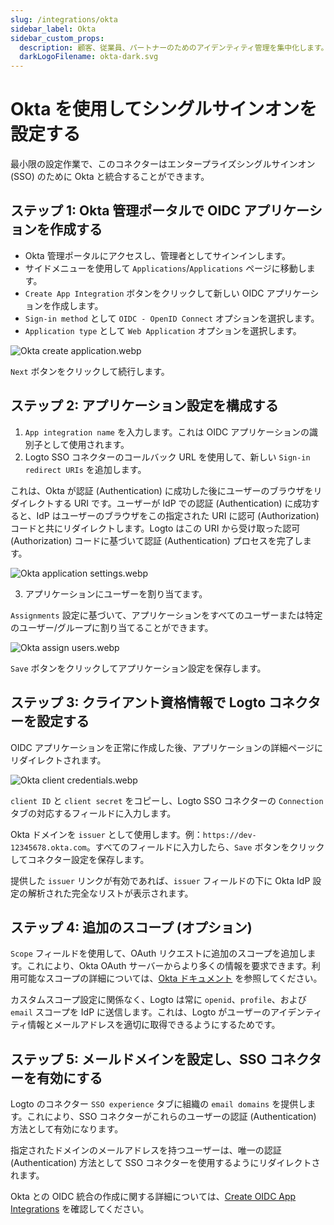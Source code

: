 ```yaml
---
slug: /integrations/okta
sidebar_label: Okta
sidebar_custom_props:
  description: 顧客、従業員、パートナーのためのアイデンティティ管理を集中化します。
  darkLogoFilename: okta-dark.svg
---
```



# Okta を使用してシングルサインオンを設定する

最小限の設定作業で、このコネクターはエンタープライズシングルサインオン (SSO) のために Okta と統合することができます。

<GuideTip />

## ステップ 1: Okta 管理ポータルで OIDC アプリケーションを作成する

- Okta 管理ポータルにアクセスし、管理者としてサインインします。
- サイドメニューを使用して `Applications`/`Applications` ページに移動します。
- `Create App Integration` ボタンをクリックして新しい OIDC アプリケーションを作成します。
- `Sign-in method` として `OIDC - OpenID Connect` オプションを選択します。
- `Application type` として `Web Application` オプションを選択します。

![Okta create application.webp](./assets/okta_create_application.webp)

`Next` ボタンをクリックして続行します。

## ステップ 2: アプリケーション設定を構成する

1. `App integration name` を入力します。これは OIDC アプリケーションの識別子として使用されます。
2. Logto SSO コネクターのコールバック URL を使用して、新しい `Sign-in redirect URIs` を追加します。

これは、Okta が認証 (Authentication) に成功した後にユーザーのブラウザをリダイレクトする URI です。ユーザーが IdP での認証 (Authentication) に成功すると、IdP はユーザーのブラウザをこの指定された URI に認可 (Authorization) コードと共にリダイレクトします。Logto はこの URI から受け取った認可 (Authorization) コードに基づいて認証 (Authentication) プロセスを完了します。

![Okta application settings.webp](./assets/okta_application_settings.webp)

3. アプリケーションにユーザーを割り当てます。

`Assignments` 設定に基づいて、アプリケーションをすべてのユーザーまたは特定のユーザー/グループに割り当てることができます。

![Okta assign users.webp](./assets/okta_assign_users.webp)

`Save` ボタンをクリックしてアプリケーション設定を保存します。

## ステップ 3: クライアント資格情報で Logto コネクターを設定する

OIDC アプリケーションを正常に作成した後、アプリケーションの詳細ページにリダイレクトされます。

![Okta client credentials.webp](./assets/okta_client_credentials.webp)

`client ID` と `client secret` をコピーし、Logto SSO コネクターの `Connection` タブの対応するフィールドに入力します。

Okta ドメインを `issuer` として使用します。例：`https://dev-12345678.okta.com`。すべてのフィールドに入力したら、`Save` ボタンをクリックしてコネクター設定を保存します。

提供した `issuer` リンクが有効であれば、`issuer` フィールドの下に Okta IdP 設定の解析された完全なリストが表示されます。

## ステップ 4: 追加のスコープ (オプション)

`Scope` フィールドを使用して、OAuth リクエストに追加のスコープを追加します。これにより、Okta OAuth サーバーからより多くの情報を要求できます。利用可能なスコープの詳細については、[Okta ドキュメント](https://developer.okta.com/docs/reference/api/oidc/#scopes) を参照してください。

カスタムスコープ設定に関係なく、Logto は常に `openid`、`profile`、および `email` スコープを IdP に送信します。これは、Logto がユーザーのアイデンティティ情報とメールアドレスを適切に取得できるようにするためです。

## ステップ 5: メールドメインを設定し、SSO コネクターを有効にする

Logto のコネクター `SSO experience` タブに組織の `email domains` を提供します。これにより、SSO コネクターがこれらのユーザーの認証 (Authentication) 方法として有効になります。

指定されたドメインのメールアドレスを持つユーザーは、唯一の認証 (Authentication) 方法として SSO コネクターを使用するようにリダイレクトされます。

Okta との OIDC 統合の作成に関する詳細については、[Create OIDC App Integrations](https://help.okta.com/oie/en-us/content/topics/apps/apps_app_integration_wizard_oidc.htm) を確認してください。
